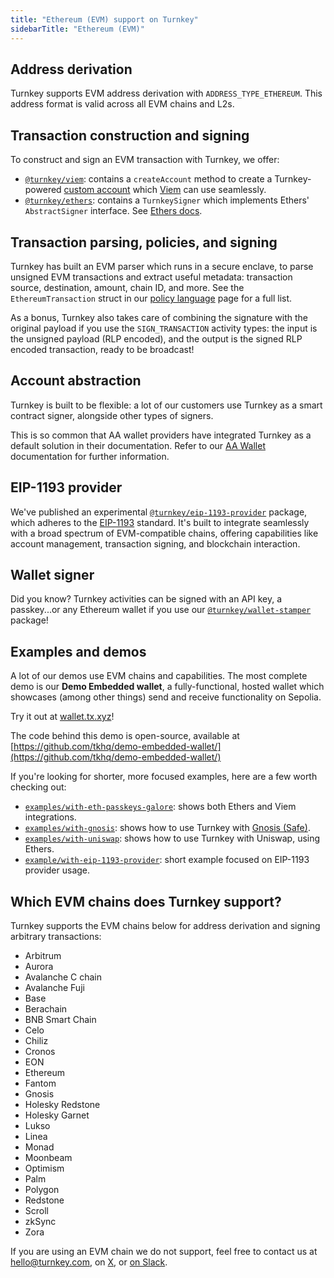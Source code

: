 ```yaml
---
title: "Ethereum (EVM) support on Turnkey"
sidebarTitle: "Ethereum (EVM)"
---
```


## Address derivation

Turnkey supports EVM address derivation with `ADDRESS_TYPE_ETHEREUM`. This address format is valid across all EVM chains and L2s.

## Transaction construction and signing

To construct and sign an EVM transaction with Turnkey, we offer:

* [`@turnkey/viem`](https://npmjs.com/package/@turnkey/viem): contains a `createAccount` method to create a Turnkey-powered [custom account](https://viem.sh/docs/accounts/local) which [Viem](https://viem.sh/) can use seamlessly.
* [`@turnkey/ethers`](https://npmjs.com/package/@turnkey/ethers): contains a `TurnkeySigner` which implements Ethers' `AbstractSigner` interface. See [Ethers docs](https://docs.ethers.org/v6/api/providers/abstract-signer/#AbstractSigner).

## Transaction parsing, policies, and signing

Turnkey has built an EVM parser which runs in a secure enclave, to parse unsigned EVM transactions and extract useful metadata: transaction source, destination, amount, chain ID, and more. See the `EthereumTransaction` struct in our [policy language](/concepts/policies/language) page for a full list.

As a bonus, Turnkey also takes care of combining the signature with the original payload if you use the `SIGN_TRANSACTION` activity types: the input is the unsigned payload (RLP encoded), and the output is the signed RLP encoded transaction, ready to be broadcast!

## Account abstraction

Turnkey is built to be flexible: a lot of our customers use Turnkey as a smart contract signer, alongside other types of signers.

This is so common that AA wallet providers have integrated Turnkey as a default solution in their documentation. Refer to our [AA Wallet](/reference/aa-wallets) documentation for further information.

## EIP-1193 provider

We've published an experimental [`@turnkey/eip-1193-provider`](https://www.npmjs.com/package/@turnkey/eip-1193-provider) package, which adheres to the [EIP-1193](https://eips.ethereum.org/EIPS/eip-1193) standard. It's built to integrate seamlessly with a broad spectrum of EVM-compatible chains, offering capabilities like account management, transaction signing, and blockchain interaction.

## Wallet signer

Did you know? Turnkey activities can be signed with an API key, a passkey...or any Ethereum wallet if you use our [`@turnkey/wallet-stamper`](https://www.npmjs.com/package/@turnkey/wallet-stamper) package!

## Examples and demos

A lot of our demos use EVM chains and capabilities. The most complete demo is our **Demo Embedded wallet**, a fully-functional, hosted wallet which showcases (among other things) send and receive functionality on Sepolia.

Try it out at [wallet.tx.xyz](https://wallet.tx.xyz)!

The code behind this demo is open-source, available at [https://github.com/tkhq/demo-embedded-wallet/](https://github.com/tkhq/demo-embedded-wallet/)

If you're looking for shorter, more focused examples, here are a few worth checking out:

* [`examples/with-eth-passkeys-galore`](https://github.com/tkhq/sdk/tree/main/examples/with-eth-passkeys-galore): shows both Ethers and Viem integrations.
* [`examples/with-gnosis`](https://github.com/tkhq/sdk/tree/main/examples/with-gnosis): shows how to use Turnkey with [Gnosis (Safe)](https://safe.global/).
* [`examples/with-uniswap`](https://github.com/tkhq/sdk/tree/main/examples/with-uniswap): shows how to use Turnkey with Uniswap, using Ethers.
* [`example/with-eip-1193-provider`](https://github.com/tkhq/sdk/tree/main/examples/with-eip-1193-provider): short example focused on EIP-1193 provider usage.

## Which EVM chains does Turnkey support?

Turnkey supports the EVM chains below for address derivation and signing arbitrary transactions:

* Arbitrum
* Aurora
* Avalanche C chain
* Avalanche Fuji
* Base
* Berachain
* BNB Smart Chain
* Celo
* Chiliz
* Cronos
* EON
* Ethereum
* Fantom
* Gnosis
* Holesky Redstone
* Holesky Garnet
* Lukso
* Linea
* Monad
* Moonbeam
* Optimism
* Palm
* Polygon
* Redstone
* Scroll
* zkSync
* Zora

If you are using an EVM chain we do not support, feel free to contact us at [hello@turnkey.com](mailto:hello@turnkey.com), on [X](https://x.com/turnkeyhq/), or [on Slack](https://join.slack.com/t/clubturnkey/shared_invite/zt-31v4yhgw6-PwBzyNsWCCBTk2xft3EoHQ).
